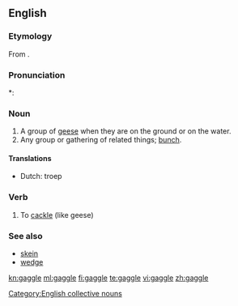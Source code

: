 ==English==

===Etymology===
From {{etyl|enm}} {{term|gagelen||to cackle}}.

===Pronunciation===
*: {{rhymes|æɡəl}}

===Noun===
{{en-noun|s}}

# A group of [[goose|geese]] when they are on the ground or on the water.
# Any group or gathering of related things; [[bunch]].

====Translations====
* Dutch: troep {{n}}

===Verb===
{{en-verb|gaggl|ing}}

# To [[cackle]] (like geese)

===See also===
* [[skein]]
* [[wedge]]

[[Category:English collective nouns]]

[[kn:gaggle]]
[[ml:gaggle]]
[[fi:gaggle]]
[[te:gaggle]]
[[vi:gaggle]]
[[zh:gaggle]]